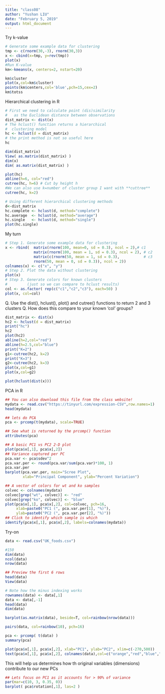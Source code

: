 ```yaml
---
title: "class08"
author: "Yushan LIU"
date: "February 5, 2019"
output: html_document
---
```


Try k-value
```r
# Generate some example data for clustering 
tmp <- c(rnorm(30,-3), rnorm(30,3)) 
x <- cbind(x=tmp, y=rev(tmp)) 
plot(x)
#Run K-value
km<-kmeans(x, centers=2, nstart=20)
```
```r
km$cluster
plot(x,col=km$cluster)
points(km$centers,col='blue',pch=15,cex=2)
km$totss
```
Hierarchical clustering in R 
```r
# First we need to calculate point (dis)similarity 
#   as the Euclidean distance between observations 
dist_matrix <- dist(x) 
# The hclust() function returns a hierarchical 
#  clustering model 
hc <- hclust(d = dist_matrix) 
# the print method is not so useful here 
hc
```

```r
dim(dist_matrix)
View( as.matrix(dist_matrix) ) 
dim(x)
dim( as.matrix(dist_matrix) ) 
```


```r
plot(hc)
abline(h=6, col="red")
cutree(hc, h=6) # Cut by height h
#We can also use k=number of cluster group I want with **cuttree**
cutree(hc, k=2) 
```


```r
# Using different hierarchical clustering methods 
d<-dist_matrix
hc.complete <- hclust(d, method="complete") 
hc.average  <- hclust(d, method="average") 
hc.single   <- hclust(d, method="single")
plot(hc.single)
```

My turn 
```r
# Step 1. Generate some example data for clustering 
x <- rbind(  matrix(rnorm(100, mean=0, sd = 0.3), ncol = 2),# c1  
             matrix(rnorm(100, mean = 1, sd = 0.3), ncol = 2), # c2
             matrix(c(rnorm(50, mean = 1, sd = 0.3),           # c3 
             rnorm(50, mean = 0, sd = 0.3)), ncol = 2)) 
colnames(x) <- c("x", "y") 
# Step 2. Plot the data without clustering 
plot(x) 
# Step 3. Generate colors for known clusters 
#         (just so we can compare to hclust results) 
col <- as.factor( rep(c("c1","c2","c3"), each=50) ) 
plot(x, col=col) 
```
Q. Use the dist(), hclust(), plot() and cutree()      functions to return 2 and 3 clusters 
Q. How does this compare to your known 'col' groups?
```r
dist_matrix <- dist(x) 
hc2 <- hclust(d = dist_matrix)
print("hc")
hc2
plot(hc2)
abline(h=2,col="red")
abline(h=2.5,col="blue")
print("K=2")
g1<-cutree(hc2, k=2)
print("K=3")
g2<-cutree(hc2, k=3)
plot(x,col=g1)
plot(x,col=g2)

```
```r
plot(hclust(dist(x)))
```


PCA in R
```r
## You can also download this file from the class website! 
mydata <- read.csv("https://tinyurl.com/expression-CSV",row.names=1) 
head(mydata) 

```

```r
## lets do PCA 
pca <- prcomp(t(mydata), scale=TRUE) 
```

```r
## See what is returned by the prcomp() function 
attributes(pca) 
```

```r
## A basic PC1 vs PC2 2-D plot 
plot(pca$x[,1], pca$x[,2]) 
## Variance captured per PC  
pca.var <- pca$sdev^2
pca.var.per <- round(pca.var/sum(pca.var)*100, 1)
pca.var.per 
barplot(pca.var.per, main="Scree Plot",          
        xlab="Principal Component", ylab="Percent Variation") 
```
```r
## A vector of colors for wt and ko samples 
colvec <- colnames(mydata) 
colvec[grep("wt", colvec)] <- "red" 
colvec[grep("ko", colvec)] <- "blue" 
plot(pca$x[,1], pca$x[,2], col=colvec, pch=16,      
     xlab=paste0("PC1 (", pca.var.per[1], "%)"),      
     ylab=paste0("PC2 (", pca.var.per[2], "%)")) 
## Click to identify which sample is which 
identify(pca$x[,1], pca$x[,2], labels=colnames(mydata)) 
```


Try-on
```r
data <- read.csv("UK_foods.csv")
```

```r
#150
dim(data)
ncol(data)
nrow(data) 
```

```r
## Preview the first 6 rows
head(data)
View(data)
```
```r
# Note how the minus indexing works
rownames(data) <- data[,1]
data <- data[,-1]
head(data)
dim(data)
```
```r
barplot(as.matrix(data), beside=T, col=rainbow(nrow(data)))
```

```r
pairs(data, col=rainbow(10), pch=16)
```

```r
pca <- prcomp( t(data) )
summary(pca)
```

```r
plot(pca$x[,1], pca$x[,2], xlab="PC1", ylab="PC2", xlim=c(-270,500))
text(pca$x[,1], pca$x[,2], colnames(data),col=c("orange","red","blue","darkgreen"))
```

This will help us determines how th original variables (dimensions) contribute to our new PCs
```r
## Lets focus on PC1 as it accounts for > 90% of variance 
par(mar=c(10, 3, 0.35, 0))
barplot( pca$rotation[,1], las=2 )
```









